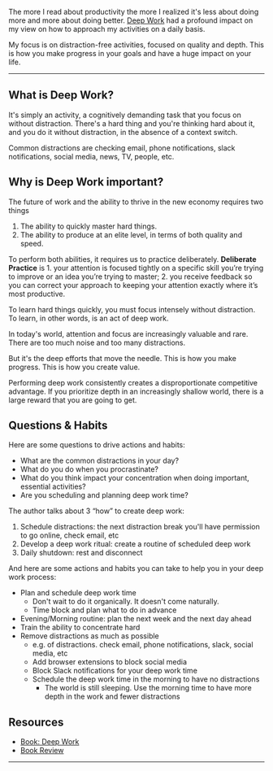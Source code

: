 <SmoothRender>

The more I read about productivity the more I realized it's less about doing more and more about doing better. [Deep Work](https://www.amazon.com.br/Deep-Work-Focused-Success-Distracted/dp/1455586692?tag=iamtk07-20) had a profound impact on my view on how to approach my activities on a daily basis.

My focus is on distraction-free activities, focused on quality and depth. This is how you make progress in your goals and have a huge impact on your life.

---

## What is Deep Work?

It's simply an activity, a cognitively demanding task that you focus on without distraction. There's a hard thing and you're thinking hard about it, and you do it without distraction, in the absence of a context switch.

Common distractions are checking email, phone notifications, slack notifications, social media, news, TV, people, etc.

## Why is Deep Work important?

The future of work and the ability to thrive in the new economy requires two things

1. The ability to quickly master hard things.
2. The ability to produce at an elite level, in terms of both quality and speed.

To perform both abilities, it requires us to practice deliberately. **Deliberate Practice** is 1. your attention is focused tightly on a specific skill you’re trying to improve or an idea you’re trying to master; 2. you receive feedback so you can correct your approach to keeping your attention exactly where it’s most productive.

To learn hard things quickly, you must focus intensely without distraction. To learn, in other words, is an act of deep work.

In today's world, attention and focus are increasingly valuable and rare. There are too much noise and too many distractions.

But it's the deep efforts that move the needle. This is how you make progress. This is how you create value.

Performing deep work consistently creates a disproportionate competitive advantage. If you prioritize depth in an increasingly shallow world, there is a large reward that you are going to get.

## Questions & Habits

Here are some questions to drive actions and habits:

- What are the common distractions in your day?
- What do you do when you procrastinate?
- What do you think impact your concentration when doing important, essential activities?
- Are you scheduling and planning deep work time?

The author talks about 3 “how” to create deep work:

1. Schedule distractions: the next distraction break you'll have permission to go online, check email, etc
2. Develop a deep work ritual: create a routine of scheduled deep work
3. Daily shutdown: rest and disconnect

And here are some actions and habits you can take to help you in your deep work process:

- Plan and schedule deep work time
  - Don't wait to do it organically. It doesn't come naturally.
  - Time block and plan what to do in advance
- Evening/Morning routine: plan the next week and the next day ahead
- Train the ability to concentrate hard
- Remove distractions as much as possible
  - e.g. of distractions. check email, phone notifications, slack, social media, etc
  - Add browser extensions to block social media
  - Block Slack notifications for your deep work time
  - Schedule the deep work time in the morning to have no distractions
    - The world is still sleeping. Use the morning time to have more depth in the work and fewer distractions

## Resources

- [Book: Deep Work](https://www.amazon.com.br/Deep-Work-Focused-Success-Distracted/dp/1455586692?tag=iamtk07-20)
- [Book Review](https://www.goodreads.com/review/show/4032172628)

---

</SmoothRender>
